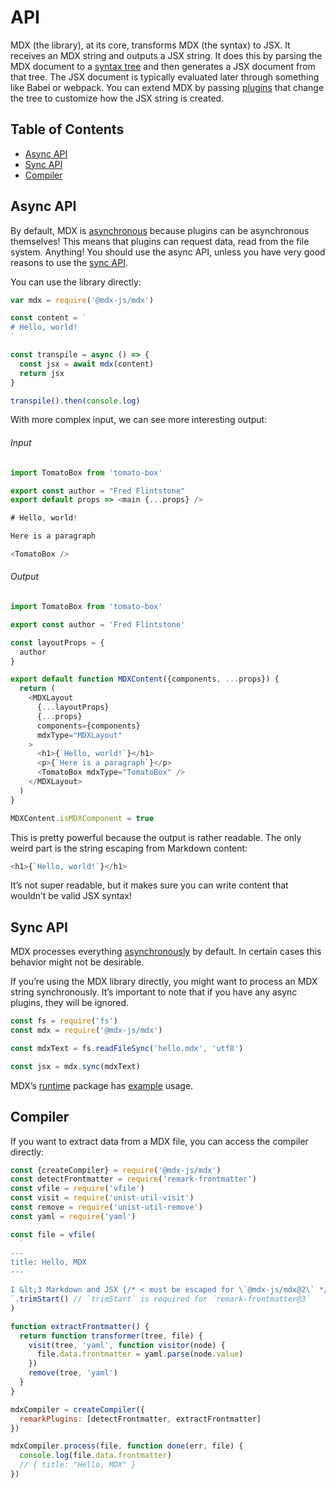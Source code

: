 # API

MDX (the library), at its core, transforms MDX (the syntax) to JSX.
It receives an MDX string and outputs a JSX string.
It does this by parsing the MDX document to a [syntax tree][ast] and then
generates a JSX document from that tree.
The JSX document is typically evaluated later through something like Babel or
webpack.
You can extend MDX by passing [plugins][] that change the tree to customize how
the JSX string is created.

## Table of Contents

- [Async API](#async-api)
- [Sync API](#sync-api)
- [Compiler](#compiler)

## Async API

By default, MDX is [asynchronous][async] because plugins can be asynchronous
themselves!
This means that plugins can request data, read from the file system.
Anything!
You should use the async API, unless you have very good reasons to use the
[sync API][sync].

You can use the library directly:

```js
var mdx = require('@mdx-js/mdx')

const content = `
# Hello, world!
`

const transpile = async () => {
  const jsx = await mdx(content)
  return jsx
}

transpile().then(console.log)
```

With more complex input, we can see more interesting output:

###### Input

```js
import TomatoBox from 'tomato-box'

export const author = "Fred Flintstone"
export default props => <main {...props} />

# Hello, world!

Here is a paragraph

<TomatoBox />
```

###### Output

```js
import TomatoBox from 'tomato-box'

export const author = 'Fred Flintstone'

const layoutProps = {
  author
}

export default function MDXContent({components, ...props}) {
  return (
    <MDXLayout
      {...layoutProps}
      {...props}
      components={components}
      mdxType="MDXLayout"
    >
      <h1>{`Hello, world!`}</h1>
      <p>{`Here is a paragraph`}</p>
      <TomatoBox mdxType="TomatoBox" />
    </MDXLayout>
  )
}

MDXContent.isMDXComponent = true
```

This is pretty powerful because the output is rather readable.
The only weird part is the string escaping from Markdown content:

```js
<h1>{`Hello, world!`}</h1>
```

It’s not super readable, but it makes sure you can write content that wouldn’t
be valid JSX syntax!

## Sync API

MDX processes everything [asynchronously][async] by default.
In certain cases this behavior might not be desirable.

If you’re using the MDX library directly, you might want to process an MDX
string synchronously.
It’s important to note that if you have any async plugins, they will be ignored.

```js
const fs = require('fs')
const mdx = require('@mdx-js/mdx')

const mdxText = fs.readFileSync('hello.mdx', 'utf8')

const jsx = mdx.sync(mdxText)
```

MDX’s [runtime][] package has [example][] usage.

## Compiler

If you want to extract data from a MDX file, you can access the
compiler directly:

```js
const {createCompiler} = require('@mdx-js/mdx')
const detectFrontmatter = require('remark-frontmatter')
const vfile = require('vfile')
const visit = require('unist-util-visit')
const remove = require('unist-util-remove')
const yaml = require('yaml')

const file = vfile(
  `
---
title: Hello, MDX
---

I &lt;3 Markdown and JSX {/* < must be escaped for \`@mdx-js/mdx@2\` */}
`.trimStart() // `trimStart` is required for `remark-frontmatter@3`
)

function extractFrontmatter() {
  return function transformer(tree, file) {
    visit(tree, 'yaml', function visitor(node) {
      file.data.frontmatter = yaml.parse(node.value)
    })
    remove(tree, 'yaml')
  }
}

mdxCompiler = createCompiler({
  remarkPlugins: [detectFrontmatter, extractFrontmatter]
})

mdxCompiler.process(file, function done(err, file) {
  console.log(file.data.frontmatter)
  // { title: "Hello, MDX" }
})
```

[ast]: /advanced/ast
[plugins]: /plugins
[async]: #async-api
[sync]: #sync-api
[runtime]: /advanced/runtime
[example]: https://github.com/mdx-js/mdx/blob/d5a5189e715dc28370de13f6cc0fd18a06f0f122/packages/runtime/src/index.js#L16-L18
